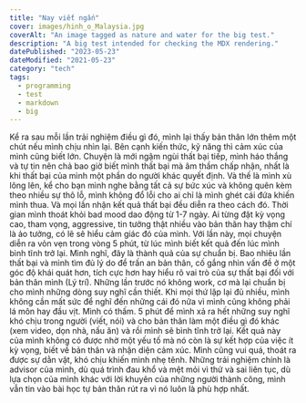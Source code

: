 ```yaml
---
title: "Nay viết ngắn"
cover: images/hinh_o_Malaysia.jpg
coverAlt: "An image tagged as nature and water for the big test."
description: "A big test intended for checking the MDX rendering."
datePublished: "2023-05-23"
dateModified: "2021-05-23"
category: "tech"
tags:
  - programming
  - test
  - markdown
  - big
---
```



Kể ra sau mỗi lần trải nghiệm điều gì đó, mình lại thấy bản thân lớn thêm một chút nếu mình chịu nhìn lại. Bên cạnh kiến thức, kỹ năng thì cảm xúc của mình cũng biết lớn. 
Chuyện là mới ngậm ngùi thất bại tiếp, mình háo thắng và tự tin nên chả bao giờ biết mình thất bại mà âm thầm chấp nhận, nhất là khi thất bại của mình một phần do người khác quyết định. Và thế là mình xù lông lên, kể cho bạn mình nghe bằng tất cả sự bức xúc và không quên kèm theo nhiều sự thô lỗ, mình không đổ lỗi cho ai chỉ là mình ghét cái đứa khiến mình thua. Và mọi lần nhận kết quả thất bại đều diễn ra theo cách đó. Thời gian mình thoát khỏi bad mood dao động từ 1-7 ngày. Ai từng đặt kỳ vọng cao, tham vọng, aggressive, tin tưởng thật nhiều vào bản thân hay thậm chí là ảo tưởng, có lẽ sẽ hiểu cảm giác đó của mình.
Với lần này, mọi chuyện diễn ra vỏn vẹn trong vòng 5 phút, từ lúc mình biết kết quả đến lúc mình bình tĩnh trở lại. Mình nghĩ, đây là thành quả của sự chuẩn bị. Bao nhiêu lần thất bại và mình tìm đủ lý do để trấn an bản thân, cố gắng nhìn vấn đề ở một góc độ khái quát hơn, tích cực hơn hay hiểu rõ vai trò của sự thất bại đối với bản thân mình (Lý trí). Những lần trước nó không work, cơ mà lại chuẩn bị cho mình những dòng suy nghĩ cần thiết. Khi mọi thứ lặp lại đủ nhiều, mình không cần mất sức để nghĩ đến những cái đó nữa vì mình cũng không phải lá môn hay đầu vịt. Mình có thấm.
5 phút để mình xả ra hết những suy nghĩ khó chịu trong người (viết, nói) và cho bản thân làm một điều gì đó khác (xem video, dọn nhà, nấu ăn) và rồi mình sẽ bình tĩnh trở lại. Kết quả này của mình không có được nhờ một yếu tố mà nó còn là sự kết hợp của việc ít kỳ vọng, biết về bản thân và nhận diện cảm xúc. Mình cũng vui quá, thoát ra được sự dằn vặt, khó chịu khiến mình nhẹ tênh.
Những trải nghiệm chính là advisor của mình, dù quá trình đau khổ và mệt mỏi vì thử và sai liên tục, dù lựa chọn của mình khác với lời khuyên của những người thành công, mình vẫn tin vào bài học tự bản thân rút ra vì nó luôn là phù hợp nhất.